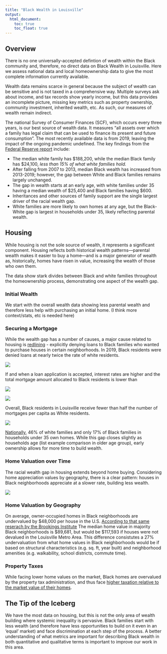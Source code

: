 ```yaml
---
title: "Black Wealth in Louisville"
output: 
  html_document:
    toc: true
    toc_float: true
---
```


## Overview 

There is no one universally-accepted defintion of wealth within the Black community and, therefore, no direct data on Black Wealth in Louisville. Here we assess national data and local homeownership data to give the most complete information currently available. 

Wealth data remains scarce in general because the subject of wealth can be sensitive and is not taxed in a comprehensive way. Multiple surveys ask about income, and tax records show yearly income, but this data provides an incomplete picture, missing key metrics such as property ownership, community investment, inherited wealth, etc. As such, our measures of wealth remain indirect. 

The national Survey of Consumer Finances (SCF), which occurs every three years, is our best source of wealth data. It measures "all assets over which a family has legal claim that can be used to finance its present and future consumption". The most recently available data is from 2019, leaving the impact of the ongoing pandemic undefined. The key findings from the [Federal Reserve report](https://www.federalreserve.gov/econres/notes/feds-notes/disparities-in-wealth-by-race-and-ethnicity-in-the-2019-survey-of-consumer-finances-20200928.htm) include:

- The median white family has \$188,200, while the median Black family has \$24,100, <i>less than 15% of what white families hold.</i> 
- After falling from 2007 to 2013, median Black wealth has increased from 2013-2019; however, the gap between White and Black families remains largely unchanged. 
- The gap in wealth starts at an early age, with white families under 35 having a median wealth of \$25,400 and Black families having \$600. 
- Inheritances and other sources of family support are the single largest driver of the racial wealth gap. 
- White families are more likely to own homes at any age, but the Black-White gap is largest in households under 35, likely reflecting parental wealth. 

## Housing 

While housing is not the sole source of wealth, it represents a significant component. Housing reflects both historical wealth patterns––parental wealth makes it easier to buy a home––and is a major generator of wealth as, historically, homes have risen in value, increasing the wealth of those who own them. 

The data show stark divides between Black and white families throughout the homeownership process, demonstrating one aspect of the wealth gap. 

### Initial Wealth

We start with the overall wealth data showing less parental wealth and therefore less help with purchasing an initial home. 
(I think more context/stats, etc is needed here)

### Securing a Mortgage 

While the wealth gap has a number of causes, a major cause related to housing is [redlining](https://www.arcgis.com/apps/MapSeries/index.html?appid=a73ce5ba85ce4c3f80d365ab1ff89010) - explicitly denying loans to Black families who wanted to purchase houses in certain neighborhoods. In 2019, Black residents were denied loans at nearly twice the rate of white residents.

![](mortgage_denial_race.png)

If and when a loan application is accepted, interest rates are higher and the total mortgage amount allocated to Black residents is lower than 

![](mortgage_interest.png)

![](mortgage_dollars_race.png)

Overall, Black residents in Louisville receive fewer than half the number of mortgages per capita as White residents. 

![](mortgage_number_race.png)

[Nationally](https://www.federalreserve.gov/econres/notes/feds-notes/disparities-in-wealth-by-race-and-ethnicity-in-the-2019-survey-of-consumer-finances-20200928.htm), 46% of white families and only 17% of Black families in households under 35 own homes. While this gap closes slightly as households age (list example comparison in older age group), early ownership allows for more time to build wealth. 

### Home Valuation over Time 

The racial wealth gap in housing extends beyond home buying. Considering home appreciation values by geography, there is a clear pattern: houses in Black neighborhoods appreciate at a slower rate, building less wealth. 

![](long_term_appreciation.png)

### Home Valuation by Geography

On average, owner-occupied homes in Black neighborhoods are undervalued by $48,000 per house in the U.S. [According to that same reserach by the Brookings Institute](https://www.brookings.edu/research/devaluation-of-assets-in-black-neighborhoods/) The median home value in majority Black neighborhoods is \$89,681, but would be \$117,593 if houses were not devalued in the Louisville Metro Area. This difference consistutes a 27% undervaluation from what home values in Black neighborhoods would be if based on structural characteristics (e.g. sq. ft, year built) and neighborhood amenities (e.g. walkability, school districts, commute time).

### Property Taxes

While facing lower home values on the market, Black homes are overvalued by the property tax administration, and thus face [higher taxation relative to the market value of their homes](https://www.washingtonpost.com/context/the-assessment-gap-racial-inequalities-in-property-taxation/215957a4-d5ad-47cd-821a-070cf23b6bc7/). 

## The Tip of the Iceberg 

We have the most data on housing, but this is not the only area of wealth building where systemic inequality is pervasive. Black families start with less wealth (and therefore have less opportunities to build on it even in an 'equal’ market) and face discrimination at each step of the process. A better understanding of what metrics are important for describing Black wealth in both quantitative and qualitative terms is important to improve our work in this area. 

